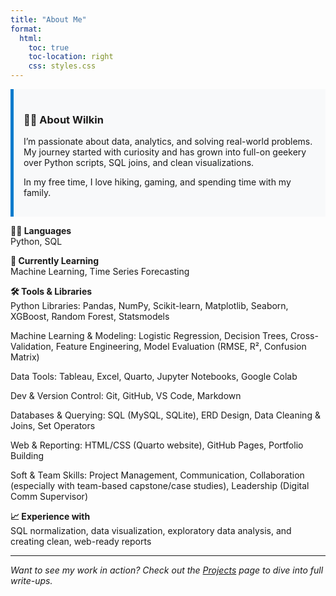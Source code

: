 ```yaml
---
title: "About Me"
format:
  html:
    toc: true
    toc-location: right
    css: styles.css
---
```


::: {.card style="background-color:#f8f9fa; padding: 1rem; border-left: 5px solid #007acc;"}
### 👨‍💻 About Wilkin

I’m passionate about data, analytics, and solving real-world problems. My journey started with curiosity and has grown into full-on geekery over Python scripts, SQL joins, and clean visualizations.

In my free time, I love hiking, gaming, and spending time with my family.
:::

::: {.grid}
::: {.g-col-6}
**🧑‍💻 Languages**  
Python, SQL

**🧠 Currently Learning**  
Machine Learning, Time Series Forecasting
:::

::: {.g-col-6}
**🛠️ Tools & Libraries**  
Python Libraries:
Pandas, NumPy, Scikit-learn, Matplotlib, Seaborn, XGBoost, Random Forest, Statsmodels 

Machine Learning & Modeling:
Logistic Regression, Decision Trees, Cross-Validation, Feature Engineering, Model Evaluation (RMSE, R², Confusion Matrix)

Data Tools:
Tableau, Excel, Quarto, Jupyter Notebooks, Google Colab

Dev & Version Control:
Git, GitHub, VS Code, Markdown

Databases & Querying:
SQL (MySQL, SQLite), ERD Design, Data Cleaning & Joins, Set Operators

Web & Reporting:
HTML/CSS (Quarto website), GitHub Pages, Portfolio Building

Soft & Team Skills:
Project Management, Communication, Collaboration (especially with team-based capstone/case studies), Leadership (Digital Comm Supervisor)
:::
:::

**📈 Experience with**  
SQL normalization, data visualization, exploratory data analysis, and creating clean, web-ready reports

---

*Want to see my work in action? Check out the [Projects](/projects.qmd) page to dive into full write-ups.*
